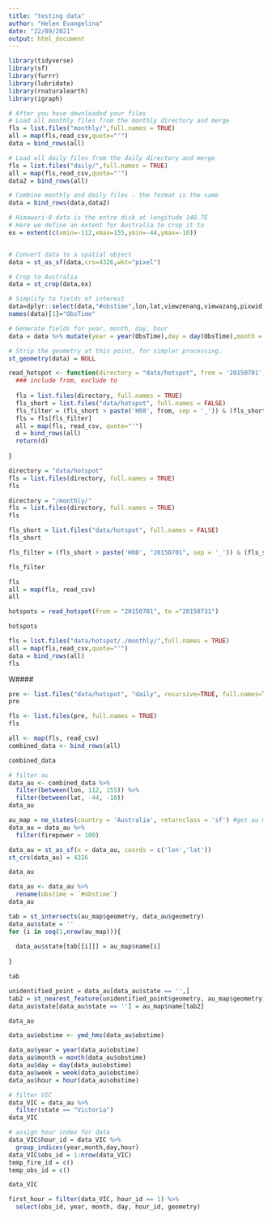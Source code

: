```yaml
---
title: "testing data"
author: "Helen Evangelina"
date: "22/09/2021"
output: html_document
---
```



```r
library(tidyverse)
library(sf)
library(furrr)
library(lubridate)
library(rnaturalearth)
library(igraph)
```

```r
# After you have downloaded your files
# Load all monthly files from the monthly directory and merge  
fls = list.files("monthly/",full.names = TRUE)
all = map(fls,read_csv,quote="'")
data = bind_rows(all)

# Load all daily files from the daily directory and merge
fls = list.files("daily/",full.names = TRUE)
all = map(fls,read_csv,quote="'")
data2 = bind_rows(all)

# Combine monthly and daily files - the format is the same
data = bind_rows(data,data2)

# Himawari-8 data is the entre disk at longitude 140.7E
# Here we define an extent for Australia to crop it to
ex = extent(c(xmin=-112,xmax=155,ymin=-44,ymax=-10))


# Convert data to a spatial object
data = st_as_sf(data,crs=4326,wkt="pixel")

# Crop to Australia
data = st_crop(data,ex)

# Simplify to fields of interest
data=dplyr::select(data,"#obstime",lon,lat,viewzenang,viewazang,pixwid,pixlen,fire_idx,sunglint,firepower,freq,fQC)
names(data)[1]="ObsTime"

# Generate fields for year, month, day, hour
data = data %>% mutate(year = year(ObsTime),day = day(ObsTime),month = month(ObsTime), hour=hour(ObsTime))

# Strip the geometry at this point, for simpler processing.
st_geometry(data) = NULL
```



```r
read_hotspot <- function(directory = "data/hotspot", from = '20150701', to = '20150731'){
  ### include from, exclude to
  
  fls = list.files(directory, full.names = TRUE)
  fls_short = list.files("data/hotspot", full.names = FALSE)
  fls_filter = (fls_short > paste('H08', from, sep = '_')) & (fls_short < paste('H08', to, sep = '_'))
  fls = fls[fls_filter]
  all = map(fls, read_csv, quote="'")
  d = bind_rows(all)
  return(d)
  
}
```

```r
directory = "data/hotspot"
fls = list.files(directory, full.names = TRUE)
fls
```

```r
directory = "/monthly/"
fls = list.files(directory, full.names = TRUE)
fls
```


```r
fls_short = list.files("data/hotspot", full.names = FALSE)
fls_short
```
```r
fls_filter = (fls_short > paste('H08', "20150701", sep = '_')) & (fls_short < paste('H08', "20150732", sep = '_'))

fls_filter
```

```r
fls
all = map(fls, read_csv)
all
```

```r
hotspots = read_hotspot(from = "20150701", to ="20150731")

hotspots
```

```r
fls = list.files("data/hotspot/./monthly/",full.names = TRUE)
all = map(fls,read_csv,quote="'")
data = bind_rows(all)
fls
```

W####
```r
pre <- list.files("data/hotspot", "daily", recursive=TRUE, full.names=TRUE, include.dirs=TRUE)
pre

fls <- list.files(pre, full.names = TRUE)
fls

all <- map(fls, read_csv)
combined_data <- bind_rows(all)

combined_data
```

```r
# filter au
data_au <- combined_data %>%
  filter(between(lon, 112, 155)) %>% 
  filter(between(lat, -44, -10))
data_au
```

```r
au_map = ne_states(country = 'Australia', returnclass = 'sf') #get au map
data_au = data_au %>%
  filter(firepower > 100)
```

```r
data_au = st_as_sf(x = data_au, coords = c('lon','lat'))
st_crs(data_au) = 4326

data_au
```

```r
data_au <- data_au %>%
  rename(obstime = `#obstime`)
data_au
```


```r
tab = st_intersects(au_map$geometry, data_au$geometry)
data_au$state = ''
for (i in seq(1,nrow(au_map))){
  
  data_au$state[tab[[i]]] = au_map$name[i]
  
}

tab
```

```r
unidentified_point = data_au[data_au$state == '',]
tab2 = st_nearest_feature(unidentified_point$geometry, au_map$geometry)
data_au$state[data_au$state == ''] = au_map$name[tab2]

data_au
```

```r
data_au$obstime <- ymd_hms(data_au$obstime)
```


```r
data_au$year = year(data_au$obstime)
data_au$month = month(data_au$obstime)
data_au$day = day(data_au$obstime)
data_au$week = week(data_au$obstime)
data_au$hour = hour(data_au$obstime)
```

```r
# filter VIC
data_VIC = data_au %>%
  filter(state == "Victoria")
data_VIC
```


```r
# assign hour index for data
data_VIC$hour_id = data_VIC %>%
  group_indices(year,month,day,hour)
data_VIC$obs_id = 1:nrow(data_VIC)
temp_fire_id = c()
temp_obs_id = c()

data_VIC
```

```r
first_hour = filter(data_VIC, hour_id == 1) %>%
  select(obs_id, year, month, day, hour_id, geometry)
```